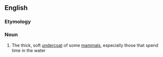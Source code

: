 ==English==

===Etymology===
{{prefix|under|fur}}

===Noun===
{{en-noun|-|s}}
# The thick, soft [[undercoat]] of some [[mammal]]s, especially those that spend time in the water